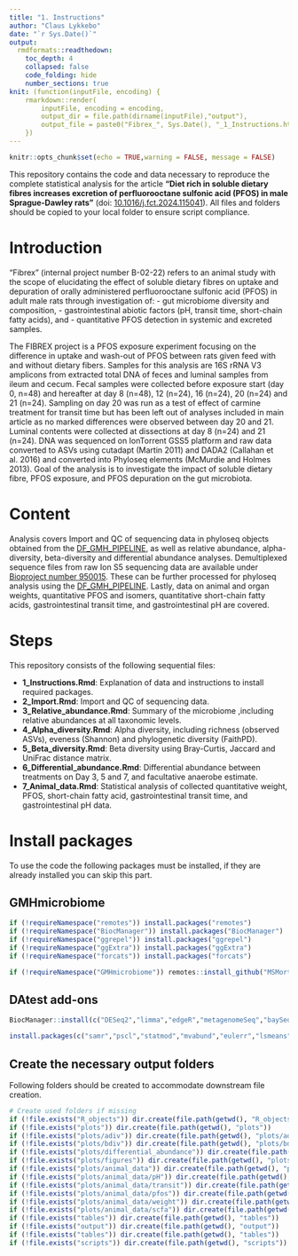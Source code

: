 ```yaml
---
title: "1. Instructions"
author: "Claus Lykkebo"
date: "`r Sys.Date()`"
output:
  rmdformats::readthedown:
    toc_depth: 4
    collapsed: false
    code_folding: hide
    number_sections: true
knit: (function(inputFile, encoding) { 
    rmarkdown::render(
        inputFile, encoding = encoding,
        output_dir = file.path(dirname(inputFile),"output"),
        output_file = paste0("Fibrex_", Sys.Date(), "_1_Instructions.html")) 
    })
---
```


```r
knitr::opts_chunk$set(echo = TRUE,warning = FALSE, message = FALSE)
```


This repository contains the code and data necessary to reproduce the complete statistical analysis for the article **"Diet rich in soluble dietary fibres increases excretion of perfluorooctane sulfonic acid (PFOS) in male Sprague-Dawley rats"** (doi: [10.1016/j.fct.2024.115041](https://doi.org/10.1016/j.fct.2024.115041)). All files and folders should be copied to your local folder to ensure script compliance.

# Introduction

"Fibrex" (internal project number B-02-22) refers to an animal study with the scope of elucidating the effect of soluble dietary fibres on uptake and depuration of orally administered perfluorooctane sulfonic acid (PFOS) in adult male rats through investigation of:
 -    gut microbiome diversity and composition, 
 -    gastrointestinal abiotic factors (pH, transit time, short-chain fatty acids), and
 -    quantitative PFOS detection in systemic and excreted samples.

The FIBREX project is a PFOS exposure experiment focusing on the difference in uptake and wash-out of PFOS between rats given feed with and without dietary fibers. Samples for this analysis are 16S rRNA V3 amplicons from extracted total DNA of feces and luminal samples from ileum and cecum. Fecal samples were collected before exposure start (day 0, n=48) and hereafter at day 8 (n=48), 12 (n=24), 16 (n=24), 20 (n=24) and 21 (n=24). Sampling on day 20 was run as a test of effect of carmine treatment for transit time but has been left out of analyses included in main article as no marked differences were observed between day 20 and 21. Luminal contents were collected at dissections at day 8 (n=24) and 21 (n=24). DNA was sequenced on IonTorrent GSS5 platform and raw data converted to ASVs using cutadapt (Martin 2011) and DADA2 (Callahan et al. 2016) and converted into Phyloseq elements (McMurdie and Holmes 2013). Goal of the analysis is to investigate the impact of soluble dietary fibre, PFOS exposure, and PFOS depuration on the gut microbiota.

# Content

Analysis covers Import and QC of sequencing data in phyloseq objects
obtained from the
[DF_GMH_PIPELINE](https://github.com/MSMortensen/DF_GMH_pipeline), as
well as relative abundance, alpha-diversity, beta-diversity and
differential abundance analyses. Demultiplexed sequence files from 
raw Ion S5 sequencing data are available under
[Bioproject number 950015](http://www.ncbi.nlm.nih.gov/bioproject/950015).
These can be further processed for phyloseq analysis using the [DF_GMH_PIPELINE](https://github.com/MSMortensen/DF_GMH_pipeline).
Lastly, data on animal and organ weights, quantitative PFOS and isomers, quantitative short-chain fatty acids, gastrointestinal transit time, and gastrointestinal pH are covered.

# Steps

This repository consists of the following sequential files:

-   **1_Instructions.Rmd**: Explanation of data and instructions to install required packages.
-   **2_Import.Rmd**: Import and QC of sequencing data.
-   **3_Relative_abundance.Rmd**: Summary of the microbiome ,including relative abundances at all taxonomic levels.
-   **4_Alpha_diversity.Rmd**: Alpha diversity, including richness (observed ASVs), eveness (Shannon) and phylogenetic diversity (FaithPD).
-   **5_Beta_diversity.Rmd**: Beta diversity using Bray-Curtis, Jaccard and UniFrac distance matrix.
-   **6_Differential_abundance.Rmd**: Differential abundance between treatments on Day 3, 5 and  7, and facultative anaerobe estimate.
-   **7_Animal_data.Rmd**: Statistical analysis of collected quantitative weight, PFOS, short-chain fatty acid, gastrointestinal transit time, and gastrointestinal pH data.


# Install packages

To use the code the following packages must be installed, if they are already installed you can skip this part.

## GMHmicrobiome

```r
if (!requireNamespace("remotes")) install.packages("remotes")
if (!requireNamespace("BiocManager")) install.packages("BiocManager")
if (!requireNamespace("ggrepel")) install.packages("ggrepel")
if (!requireNamespace("ggExtra")) install.packages("ggExtra")
if (!requireNamespace("forcats")) install.packages("forcats")

if (!requireNamespace("GMHmicrobiome")) remotes::install_github("MSMortensen/GMHmicrobiome")
```

## DAtest add-ons

```r
BiocManager::install(c("DESeq2","limma","edgeR","metagenomeSeq","baySeq","ALDEx2","impute","ANCOMBC"))

install.packages(c("samr","pscl","statmod","mvabund","eulerr","lsmeans"))
```

## Create the necessary output folders
Following folders should be created to accommodate downstream file creation.

```r
# Create used folders if missing
if (!file.exists("R_objects")) dir.create(file.path(getwd(), "R_objects"))
if (!file.exists("plots")) dir.create(file.path(getwd(), "plots"))
if (!file.exists("plots/adiv")) dir.create(file.path(getwd(), "plots/adiv"))
if (!file.exists("plots/bdiv")) dir.create(file.path(getwd(), "plots/bdiv"))
if (!file.exists("plots/differential_abundance")) dir.create(file.path(getwd(), "plots/differential_abundance"))
if (!file.exists("plots/figures")) dir.create(file.path(getwd(), "plots/figures"))
if (!file.exists("plots/animal_data")) dir.create(file.path(getwd(), "plots/animal_data"))
if (!file.exists("plots/animal_data/pH")) dir.create(file.path(getwd(), "plots/animal_data/pH"))
if (!file.exists("plots/animal_data/transit")) dir.create(file.path(getwd(), "plots/animal_data/transit"))
if (!file.exists("plots/animal_data/pfos")) dir.create(file.path(getwd(), "plots/animal_data/pfos"))
if (!file.exists("plots/animal_data/weight")) dir.create(file.path(getwd(), "plots/animal_data/weight"))
if (!file.exists("plots/animal_data/scfa")) dir.create(file.path(getwd(), "plots/animal_data/scfa"))
if (!file.exists("tables")) dir.create(file.path(getwd(), "tables"))
if (!file.exists("output")) dir.create(file.path(getwd(), "output"))
if (!file.exists("tables")) dir.create(file.path(getwd(), "tables"))
if (!file.exists("scripts")) dir.create(file.path(getwd(), "scripts"))

```

